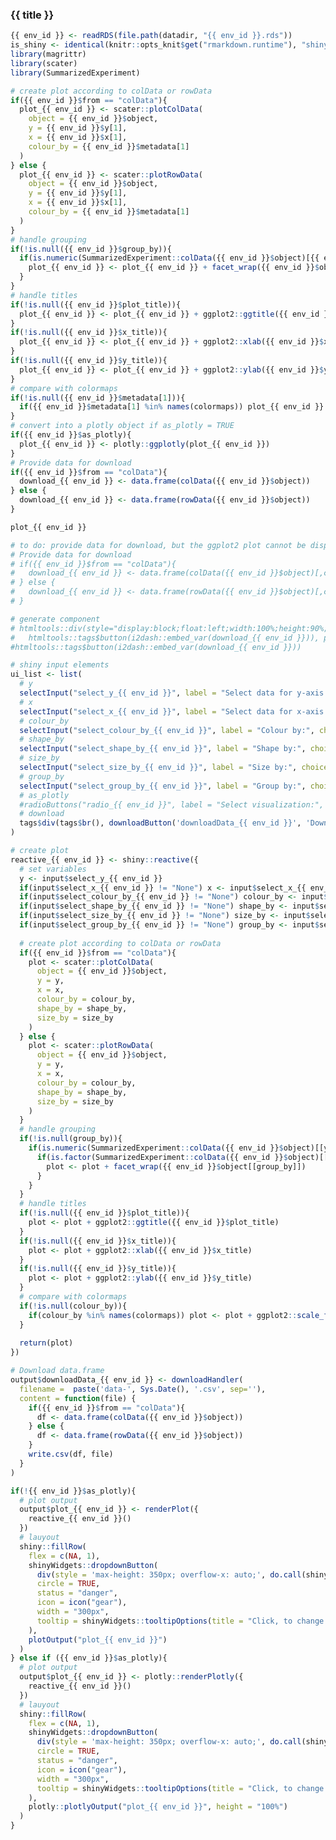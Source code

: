 
### {{ title }}

<!-- Component created on {{ date }} -->

```r
{{ env_id }} <- readRDS(file.path(datadir, "{{ env_id }}.rds"))
is_shiny <- identical(knitr::opts_knit$get("rmarkdown.runtime"), "shiny")
library(magrittr)
library(scater)
library(SummarizedExperiment)
```

```r
# create plot according to colData or rowData
if({{ env_id }}$from == "colData"){
  plot_{{ env_id }} <- scater::plotColData(
    object = {{ env_id }}$object,
    y = {{ env_id }}$y[1],
    x = {{ env_id }}$x[1],
    colour_by = {{ env_id }}$metadata[1]
  )
} else {
  plot_{{ env_id }} <- scater::plotRowData(
    object = {{ env_id }}$object,
    y = {{ env_id }}$y[1],
    x = {{ env_id }}$x[1],
    colour_by = {{ env_id }}$metadata[1]
  )
}
# handle grouping
if(!is.null({{ env_id }}$group_by)){
  if(is.numeric(SummarizedExperiment::colData({{ env_id }}$object)[{{ env_id }}$y][[1]]) | is.numeric(SummarizedExperiment::colData({{ env_id }}$object)[{{ env_id }}$x][[1]])){
    plot_{{ env_id }} <- plot_{{ env_id }} + facet_wrap({{ env_id }}$object[[{{ env_id }}$group_by]])
  }
}
# handle titles
if(!is.null({{ env_id }}$plot_title)){
  plot_{{ env_id }} <- plot_{{ env_id }} + ggplot2::ggtitle({{ env_id }}$plot_title)
}
if(!is.null({{ env_id }}$x_title)){
  plot_{{ env_id }} <- plot_{{ env_id }} + ggplot2::xlab({{ env_id }}$x_title)
}
if(!is.null({{ env_id }}$y_title)){
  plot_{{ env_id }} <- plot_{{ env_id }} + ggplot2::ylab({{ env_id }}$y_title)
}
# compare with colormaps
if(!is.null({{ env_id }}$metadata[1])){
  if({{ env_id }}$metadata[1] %in% names(colormaps)) plot_{{ env_id }} <- plot_{{ env_id }} + ggplot2::scale_fill_manual(values=colormaps[[{{ env_id }}$metadata[1]]])
}
# convert into a plotly object if as_plotly = TRUE
if({{ env_id }}$as_plotly){
  plot_{{ env_id }} <- plotly::ggplotly(plot_{{ env_id }})
}
# Provide data for download
if({{ env_id }}$from == "colData"){
  download_{{ env_id }} <- data.frame(colData({{ env_id }}$object))
} else {
  download_{{ env_id }} <- data.frame(rowData({{ env_id }}$object))
}

plot_{{ env_id }}

# to do: provide data for download, but the ggplot2 plot cannot be displayed in the div container
# Provide data for download
# if({{ env_id }}$from == "colData"){
#   download_{{ env_id }} <- data.frame(colData({{ env_id }}$object)[,c({{ env_id }}$y[1], {{ env_id }}$x[1], {{ env_id }}$metadata[1])])
# } else {
#   download_{{ env_id }} <- data.frame(rowData({{ env_id }}$object)[,c({{ env_id }}$y[1], {{ env_id }}$x[1], {{ env_id }}$metadata[1])])
# }

# generate component
# htmltools::div(style="display:block;float:left;width:100%;height:90%;",
#   htmltools::tags$button(i2dash::embed_var(download_{{ env_id }})), plot_{{ env_id }})
#htmltools::tags$button(i2dash::embed_var(download_{{ env_id }}))
```

```r
# shiny input elements
ui_list <- list(
  # y
  selectInput("select_y_{{ env_id }}", label = "Select data for y-axis:", choices = {{ env_id }}$y),
  # x
  selectInput("select_x_{{ env_id }}", label = "Select data for x-axis:", choices = c("None", {{ env_id }}$x), selected = {{ env_id }}$x[1]),
  # colour_by
  selectInput("select_colour_by_{{ env_id }}", label = "Colour by:", choices = c("None", {{ env_id }}$metadata), selected = {{ env_id }}$metadata[1]),
  # shape_by
  selectInput("select_shape_by_{{ env_id }}", label = "Shape by:", choices = c("None", {{ env_id }}$metadata)),
  # size_by
  selectInput("select_size_by_{{ env_id }}", label = "Size by:", choices = c("None", {{ env_id }}$metadata)),
  # group_by
  selectInput("select_group_by_{{ env_id }}", label = "Group by:", choices = c("None", {{ env_id }}$metadata), selected = {{ env_id }}$group_by),
  # as_plotly
  #radioButtons("radio_{{ env_id }}", label = "Select visualization:", choices = c("ggplot2", "plotly")),
  # download
  tags$div(tags$br(), downloadButton('downloadData_{{ env_id }}', 'Download data'))
)

# create plot
reactive_{{ env_id }} <- shiny::reactive({
  # set variables
  y <- input$select_y_{{ env_id }}
  if(input$select_x_{{ env_id }} != "None") x <- input$select_x_{{ env_id }} else x <- NULL
  if(input$select_colour_by_{{ env_id }} != "None") colour_by <- input$select_colour_by_{{ env_id }} else colour_by <- NULL
  if(input$select_shape_by_{{ env_id }} != "None") shape_by <- input$select_shape_by_{{ env_id }} else shape_by <- NULL
  if(input$select_size_by_{{ env_id }} != "None") size_by <- input$select_size_by_{{ env_id }} else size_by <- NULL
  if(input$select_group_by_{{ env_id }} != "None") group_by <- input$select_group_by_{{ env_id }} else group_by <- NULL
  
  # create plot according to colData or rowData
  if({{ env_id }}$from == "colData"){
    plot <- scater::plotColData(
      object = {{ env_id }}$object,
      y = y,
      x = x,
      colour_by = colour_by,
      shape_by = shape_by,
      size_by = size_by
    )
  } else {
    plot <- scater::plotRowData(
      object = {{ env_id }}$object,
      y = y,
      x = x,
      colour_by = colour_by,
      shape_by = shape_by,
      size_by = size_by
    )
  }
  # handle grouping
  if(!is.null(group_by)){
    if(is.numeric(SummarizedExperiment::colData({{ env_id }}$object)[[y]]) | is.numeric(SummarizedExperiment::colData({{ env_id }}$object)[[x]])){
      if(is.factor(SummarizedExperiment::colData({{ env_id }}$object)[[group_by]])){
        plot <- plot + facet_wrap({{ env_id }}$object[[group_by]])
      }
    }
  }
  # handle titles
  if(!is.null({{ env_id }}$plot_title)){
    plot <- plot + ggplot2::ggtitle({{ env_id }}$plot_title)
  }
  if(!is.null({{ env_id }}$x_title)){
    plot <- plot + ggplot2::xlab({{ env_id }}$x_title)
  }
  if(!is.null({{ env_id }}$y_title)){
    plot <- plot + ggplot2::ylab({{ env_id }}$y_title)
  }
  # compare with colormaps
  if(!is.null(colour_by)){
    if(colour_by %in% names(colormaps)) plot <- plot + ggplot2::scale_fill_manual(values=colormaps[[colour_by]])
  }
  
  return(plot)
})

# Download data.frame
output$downloadData_{{ env_id }} <- downloadHandler(
  filename =  paste('data-', Sys.Date(), '.csv', sep=''),
  content = function(file) {
    if({{ env_id }}$from == "colData"){
      df <- data.frame(colData({{ env_id }}$object))
    } else {
      df <- data.frame(rowData({{ env_id }}$object))
    }
    write.csv(df, file)
  }
)

if(!{{ env_id }}$as_plotly){
  # plot output
  output$plot_{{ env_id }} <- renderPlot({
    reactive_{{ env_id }}()
  })
  # lauyout
  shiny::fillRow(
    flex = c(NA, 1),
    shinyWidgets::dropdownButton(
      div(style = 'max-height: 350px; overflow-x: auto;', do.call(shiny::inputPanel, ui_list)),
      circle = TRUE,
      status = "danger",
      icon = icon("gear"),
      width = "300px",
      tooltip = shinyWidgets::tooltipOptions(title = "Click, to change plot settings:")
    ),
    plotOutput("plot_{{ env_id }}")
  )
} else if ({{ env_id }}$as_plotly){
  # plot output
  output$plot_{{ env_id }} <- plotly::renderPlotly({
    reactive_{{ env_id }}()
  })
  # lauyout
  shiny::fillRow(
    flex = c(NA, 1),
    shinyWidgets::dropdownButton(
      div(style = 'max-height: 350px; overflow-x: auto;', do.call(shiny::inputPanel, ui_list)),
      circle = TRUE,
      status = "danger",
      icon = icon("gear"),
      width = "300px",
      tooltip = shinyWidgets::tooltipOptions(title = "Click, to change plot settings:")
    ),
    plotly::plotlyOutput("plot_{{ env_id }}", height = "100%")
  )
}
```



